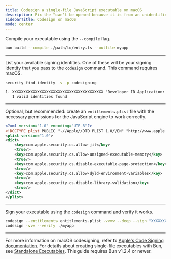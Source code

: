 ```yaml
---
title: Codesign a single-file JavaScript executable on macOS
description: Fix the "can't be opened because it is from an unidentified developer" Gatekeeper warning when running your JavaScript executable.
sidebarTitle: Codesign on macOS
mode: center
---
```


Compile your executable using the `--compile` flag.

```sh
bun build --compile ./path/to/entry.ts --outfile myapp
```

---

List your available signing identities. One of these will be your signing identity that you pass to the `codesign` command. This command requires macOS.

```sh terminal icon="terminal"
security find-identity -v -p codesigning
```

```txt
1. XXXXXXXXXXXXXXXXXXXXXXXXXXXXXXXXXXXXXXXX "Developer ID Application: Your Name (ZZZZZZZZZZ)"
   1 valid identities found
```

---

Optional, but recommended: create an `entitlements.plist` file with the necessary permissions for the JavaScript engine to work correctly.

```xml entitlements.plist icon="file-code"
<?xml version="1.0" encoding="UTF-8"?>
<!DOCTYPE plist PUBLIC "-//Apple//DTD PLIST 1.0//EN" "http://www.apple.com/DTDs/PropertyList-1.0.dtd">
<plist version="1.0">
<dict>
    <key>com.apple.security.cs.allow-jit</key>
    <true/>
    <key>com.apple.security.cs.allow-unsigned-executable-memory</key>
    <true/>
    <key>com.apple.security.cs.disable-executable-page-protection</key>
    <true/>
    <key>com.apple.security.cs.allow-dyld-environment-variables</key>
    <true/>
    <key>com.apple.security.cs.disable-library-validation</key>
    <true/>
</dict>
</plist>
```

---

Sign your executable using the `codesign` command and verify it works.

```bash terminal icon="terminal"
codesign --entitlements entitlements.plist -vvvv --deep --sign "XXXXXXXXXX" ./myapp --force
codesign -vvv --verify ./myapp
```

---

For more information on macOS codesigning, refer to [Apple's Code Signing documentation](https://developer.apple.com/documentation/security/code_signing_services). For details about creating single-file executables with Bun, see [Standalone Executables](/bundler/executables). This guide requires Bun v1.2.4 or newer.
